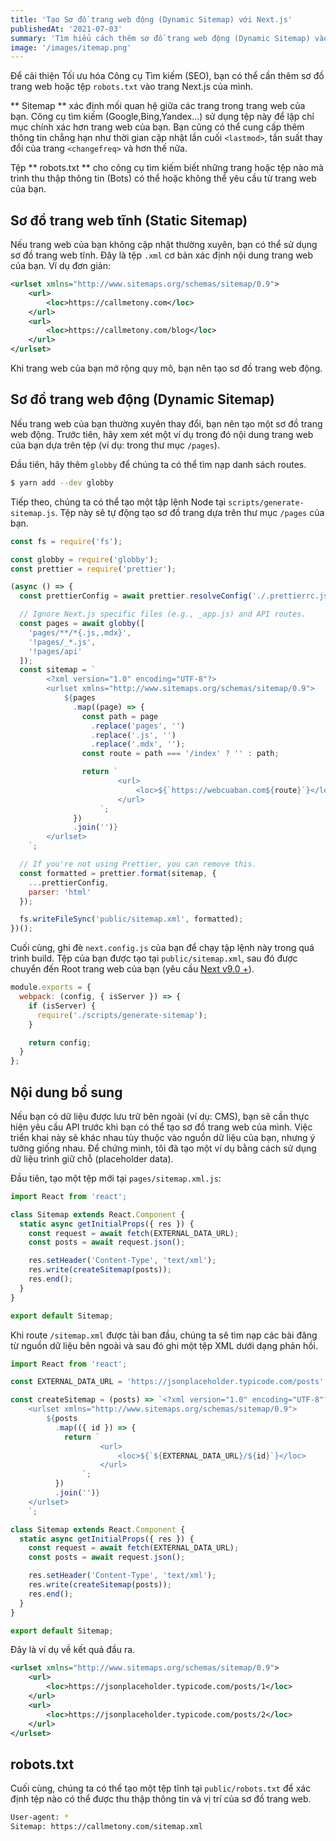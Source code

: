 ```yaml
---
title: 'Tạo Sơ đồ trang web động (Dynamic Sitemap) với Next.js'
publishedAt: '2021-07-03'
summary: 'Tìm hiểu cách thêm sơ đồ trang web động (Dynamic Sitemap) vào dự án Next.js của bạn, cùng với tệp robots.txt để tối ưu hóa SEO.'
image: '/images/itemap.png'
---
```


Để cải thiện Tối ưu hóa Công cụ Tìm kiếm (SEO), bạn có thể cần thêm sơ đồ trang web hoặc tệp `robots.txt` vào trang Next.js của mình.

** Sitemap ** xác định mối quan hệ giữa các trang trong trang web của bạn. Công cụ tìm kiếm (Google,Bing,Yandex...) sử dụng
tệp này để lập chỉ mục chính xác hơn trang web của bạn. Bạn cũng có thể cung cấp thêm thông tin
chẳng hạn như thời gian cập nhật lần cuối `<lastmod>`, tần suất thay đổi của trang `<changefreq>` và hơn thế nữa.

Tệp ** robots.txt ** cho công cụ tìm kiếm biết những trang hoặc tệp nào mà trình thu thập thông tin (Bots) có thể hoặc không thể yêu cầu từ trang web của bạn.

## Sơ đồ trang web tĩnh (Static Sitemap)

Nếu trang web của bạn không cập nhật thường xuyên, bạn có thể sử dụng sơ đồ trang web tĩnh.
Đây là tệp `.xml` cơ bản xác định nội dung trang web của bạn. Ví dụ đơn giản:

```xml
<urlset xmlns="http://www.sitemaps.org/schemas/sitemap/0.9">
    <url>
        <loc>https://callmetony.com</loc>
    </url>
    <url>
        <loc>https://callmetony.com/blog</loc>
    </url>
</urlset>
```
Khi trang web của bạn mở rộng quy mô, bạn nên tạo sơ đồ trang web động.

## Sơ đồ trang web động (Dynamic Sitemap)

Nếu trang web của bạn thường xuyên thay đổi, bạn nên tạo một sơ đồ trang web động.
Trước tiên, hãy xem xét một ví dụ trong đó nội dung trang web của bạn dựa trên tệp (ví dụ: trong thư mục `/pages`).

Đầu tiên, hãy thêm `globby` để chúng ta có thể tìm nạp danh sách routes.

```bash
$ yarn add --dev globby
```
Tiếp theo, chúng ta có thể tạo một tập lệnh Node tại `scripts/generate-sitemap.js`.
Tệp này sẽ tự động tạo sơ đồ trang dựa trên thư mục `/pages` của bạn.

```js
const fs = require('fs');

const globby = require('globby');
const prettier = require('prettier');

(async () => {
  const prettierConfig = await prettier.resolveConfig('./.prettierrc.js');

  // Ignore Next.js specific files (e.g., _app.js) and API routes.
  const pages = await globby([
    'pages/**/*{.js,.mdx}',
    '!pages/_*.js',
    '!pages/api'
  ]);
  const sitemap = `
        <?xml version="1.0" encoding="UTF-8"?>
        <urlset xmlns="http://www.sitemaps.org/schemas/sitemap/0.9">
            ${pages
              .map((page) => {
                const path = page
                  .replace('pages', '')
                  .replace('.js', '')
                  .replace('.mdx', '');
                const route = path === '/index' ? '' : path;

                return `
                        <url>
                            <loc>${`https://webcuaban.com${route}`}</loc>
                        </url>
                    `;
              })
              .join('')}
        </urlset>
    `;

  // If you're not using Prettier, you can remove this.
  const formatted = prettier.format(sitemap, {
    ...prettierConfig,
    parser: 'html'
  });

  fs.writeFileSync('public/sitemap.xml', formatted);
})();
```

Cuối cùng, ghi đè `next.config.js` của bạn để chạy tập lệnh này trong quá trình build.
Tệp của bạn được tạo tại `public/sitemap.xml`, sau đó được chuyển đến
Root trang web của bạn (yêu cầu [Next v9.0 +](https://github.com/vercel/next.js/releases/tag/v9.0.0)).

```js
module.exports = {
  webpack: (config, { isServer }) => {
    if (isServer) {
      require('./scripts/generate-sitemap');
    }

    return config;
  }
};
```

## Nội dung bổ sung

Nếu bạn có dữ liệu được lưu trữ bên ngoài (ví dụ: CMS), bạn sẽ cần thực hiện yêu cầu API
trước khi bạn có thể tạo sơ đồ trang web của mình. Việc triển khai này sẽ khác nhau tùy thuộc vào nguồn dữ liệu của bạn,
nhưng ý tưởng giống nhau. Để chứng minh, tôi đã tạo một ví dụ bằng cách sử dụng dữ liệu trình giữ chỗ (placeholder data).

Đầu tiên, tạo một tệp mới tại `pages/sitemap.xml.js`:

```js
import React from 'react';

class Sitemap extends React.Component {
  static async getInitialProps({ res }) {
    const request = await fetch(EXTERNAL_DATA_URL);
    const posts = await request.json();

    res.setHeader('Content-Type', 'text/xml');
    res.write(createSitemap(posts));
    res.end();
  }
}

export default Sitemap;
```

Khi route `/sitemap.xml` được tải ban đầu, chúng ta sẽ tìm nạp các bài đăng từ nguồn dữ liệu bên ngoài
và sau đó ghi một tệp XML dưới dạng phản hồi.

```js
import React from 'react';

const EXTERNAL_DATA_URL = 'https://jsonplaceholder.typicode.com/posts';

const createSitemap = (posts) => `<?xml version="1.0" encoding="UTF-8"?>
    <urlset xmlns="http://www.sitemaps.org/schemas/sitemap/0.9">
        ${posts
          .map(({ id }) => {
            return `
                    <url>
                        <loc>${`${EXTERNAL_DATA_URL}/${id}`}</loc>
                    </url>
                `;
          })
          .join('')}
    </urlset>
    `;

class Sitemap extends React.Component {
  static async getInitialProps({ res }) {
    const request = await fetch(EXTERNAL_DATA_URL);
    const posts = await request.json();

    res.setHeader('Content-Type', 'text/xml');
    res.write(createSitemap(posts));
    res.end();
  }
}

export default Sitemap;
```

Đây là ví dụ về kết quả đầu ra.
```xml
<urlset xmlns="http://www.sitemaps.org/schemas/sitemap/0.9">
    <url>
        <loc>https://jsonplaceholder.typicode.com/posts/1</loc>
    </url>
    <url>
        <loc>https://jsonplaceholder.typicode.com/posts/2</loc>
    </url>
</urlset>
```

## robots.txt

Cuối cùng, chúng ta có thể tạo một tệp tĩnh tại `public/robots.txt` để xác định tệp nào
có thể được thu thập thông tin và vị trí của sơ đồ trang web.

```bash
User-agent: *
Sitemap: https://callmetony.com/sitemap.xml
```
